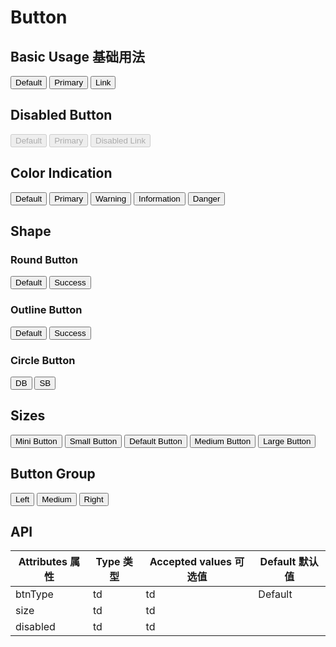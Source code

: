 

<Meta title="Components 基础组件/01 - Button 按钮" component={Button} />

# Button

## Basic Usage 基础用法

<Preview>
  <Button>Default</Button>
  <Button btnType="primary">Primary</Button>
  <Button btnType="link">Link</Button>
</Preview>

## Disabled Button

<Preview>
  <Button disabled>Default</Button>
  <Button btnType="primary" disabled>
    Primary
  </Button>
  <Button btnType="link" disabled>
    Disabled Link
  </Button>
</Preview>

## Color Indication

<Preview>
  <Button>Default</Button>
  <Button btnType="primary">Primary</Button>
  <Button btnType="warning">Warning</Button>
  <Button btnType="info">Information</Button>
  <Button btnType="danger">Danger</Button>
</Preview>

## Shape

### Round Button

<Preview>
  <Button round>Default</Button>
  <Button btnType="primary" round>
    Success
  </Button>
</Preview>

### Outline Button

<Preview>
  <Button plain>Default</Button>
  <Button btnType="primary" plain>
    Success
  </Button>
</Preview>

### Circle Button

<Preview>
  <Button circle>DB</Button>
  <Button btnType="primary" circle>
    SB
  </Button>
</Preview>

## Sizes

<Preview>
  <Button btnType="primary" size="xs">
    Mini Button
  </Button>
  <Button btnType="primary" size="sm">
    Small Button
  </Button>
  <Button btnType="primary">Default Button</Button>
  <Button btnType="primary" size="md">
    Medium Button
  </Button>
  <Button btnType="primary" size="lg">
    Large Button
  </Button>
</Preview>

## Button Group

<Preview>
  <ButtonGroup>
    <Button btnType="primary">Left</Button>
    <Button btnType="primary">Medium</Button>
    <Button btnType="primary">Right</Button>
  </ButtonGroup>
</Preview>

## API

<Props />

| Attributes 属性 | Type 类型 | Accepted values 可选值 | Default 默认值 |
| --------------- | --------- | ---------------------- | -------------- |
| btnType         | td        | td                     | Default        |
| size            | td        | td                     |                |
| disabled        | td        | td                     |                |
